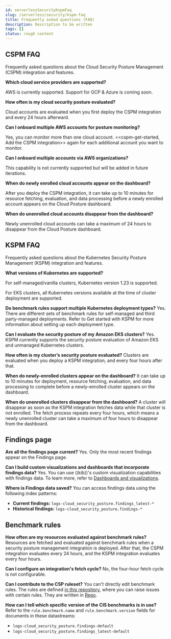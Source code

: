 ```yaml
---
id: serverlessSecurityKspmFaq
slug: /serverless/security/kspm-faq
title: Frequently asked questions (FAQ)
description: Description to be written
tags: []
status: rough content
---
```


<div id="security-posture-faq"></div>

<div id="cspm-faq"></div>

## CSPM FAQ
Frequently asked questions about the Cloud Security Posture Management (CSPM) integration and features.

**Which cloud service providers are supported?**

AWS is currently supported. Support for GCP & Azure is coming soon.

**How often is my cloud security posture evaluated?**

Cloud accounts are evaluated when you first deploy the CSPM integration and every 24 hours afterward.

**Can I onboard multiple AWS accounts for posture monitoring?**

Yes, you can monitor more than one cloud account. \<\<cspm-get-started, Add the CSPM integration>> again for each additional account you want to monitor.

**Can I onboard multiple accounts via AWS organizations?**

This capability is not currently supported but will be added in future iterations.

**When do newly enrolled cloud accounts appear on the dashboard?**

After you deploy the CSPM integration, it can take up to 10 minutes for resource fetching, evaluation, and data processing before a newly enrolled account appears on the Cloud Posture dashboard.

**When do unenrolled cloud accounts disappear from the dashboard?**

Newly unenrolled cloud accounts can take a maximum of 24 hours to disappear from the Cloud Posture dashboard.

<div id="kspm-faq"></div>

## KSPM FAQ
Frequently asked questions about the Kubernetes Security Posture Management (KSPM) integration and features.

**What versions of Kubernetes are supported?**

For self-managed/vanilla clusters, Kubernetes version 1.23 is supported.

For EKS clusters, all Kubernetes versions available at the time of cluster deployment are supported.

**Do benchmark rules support multiple Kubernetes deployment types?**
Yes. There are different sets of benchmark rules for self-managed and third party-managed deployments. Refer to <DocLink id="serverlessSecurityGetStartedWithKspm">Get started with KSPM</DocLink> for more information about setting up each deployment type.

**Can I evaluate the security posture of my Amazon EKS clusters?**
Yes. KSPM currently supports the security posture evaluation of Amazon EKS and unmanaged Kubernetes clusters.

**How often is my cluster’s security posture evaluated?**
Clusters are evaluated when you deploy a KSPM integration, and every four hours after that.

**When do newly-enrolled clusters appear on the dashboard?**
It can take up to 10 minutes for deployment, resource fetching, evaluation, and data processing to complete before a newly-enrolled cluster appears on the dashboard.

**When do unenrolled clusters disappear from the dashboard?**
A cluster will disappear as soon as the KSPM integration fetches data while that cluster is not enrolled. The fetch process repeats every four hours, which means a newly unenrolled cluster can take a maximum of four hours to disappear from the dashboard.

## Findings page

**Are all the findings page current?**
Yes. Only the most recent findings appear on the Findings page.

**Can I build custom visualizations and dashboards that incorporate findings data?**
Yes. You can use ((kib))'s custom visualization capabilities with findings data. To learn more, refer to [Dashboards and visualizations](((kibana-ref))/dashboard.html).

**Where is Findings data saved?**
You can access findings data using the following index patterns:

* **Current findings:** `logs-cloud_security_posture.findings_latest-*`
* **Historical findings:** `logs-cloud_security_posture.findings-*`

## Benchmark rules

**How often are my resources evaluated against benchmark rules?**
Resources are fetched and evaluated against benchmark rules when a security posture management integration is deployed. After that, the CSPM integration evaluates every 24 hours, and the KSPM integration evaluates every four hours.

**Can I configure an integration's fetch cycle?**
No, the four-hour fetch cycle is not configurable.

**Can I contribute to the CSP ruleset?**
You can't directly edit benchmark rules. The rules are defined [in this repository](https://github.com/elastic/csp-security-policies), where you can raise issues with certain rules. They are written in [Rego](https://www.openpolicyagent.org/docs/latest/policy-language/).

**How can I tell which specific version of the CIS benchmarks is in use?**
Refer to the `rule.benchmark.name` and `rule.benchmark.version` fields for documents in these datastreams:

* `logs-cloud_security_posture.findings-default`
* `logs-cloud_security_posture.findings_latest-default`

